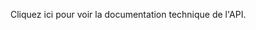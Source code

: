 
Cliquez <TextLink target="_blank" href={process.env.REFERENCE_DOCUMENTATION_URL}>ici</TextLink> pour voir la documentation technique de l'API.
